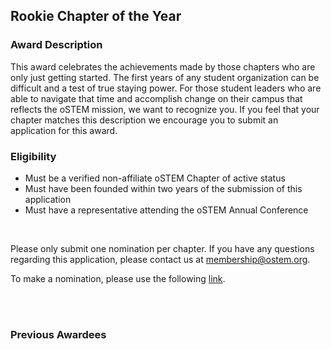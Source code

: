 
<SiteLayout title="Awards - Rookie Chapter" accent="apricot">

<div>

## Rookie Chapter of the Year

### Award Description

This award celebrates the achievements made by those chapters who are only just
getting started. The first years of any student organization can be difficult
and a test of true staying power. For those student leaders who are able to
navigate that time and accomplish change on their campus that reflects the oSTEM
mission, we want to recognize you. If you feel that your chapter matches this
description we encourage you to submit an application for this award.

### Eligibility

- Must be a verified non-affiliate oSTEM Chapter of active status
- Must have been founded within two years of the submission of this application
- Must have a representative attending the oSTEM Annual Conference

<br />

Please only submit one nomination per chapter. If you have any questions
regarding this application, please contact us at membership@ostem.org.

To make a nomination, please use the following [link](https://form.jotform.com/250804662146152).

<br />

</div>

<br />

<div>

### Previous Awardees

<div className="grid gap-8 md:grid-cols-2 my-1">
  <AwardeeCard
    awardeeName="oSTEM at Cal Poly San Luis Obispo"
    awardYear={2022}
    profileImg="/images/awards/rookie-chapter-award/CalPoly-2022.svg.png"
    altDesc="logo of Cal Poly"
    width={160}
    height={160}
  />
  <AwardeeCard
    awardeeName="oSTEM at University of Tennessee, Knoxville"
    awardYear={2021}
    profileImg="/images/awards/rookie-chapter-award/university-of-tennessee-2021.png"
    altDesc="logo of Howard University"
    width={160}
    height={160}
  />
  <AwardeeCard
    awardeeName="oSTEM at University of Illinois at Chicago"
    awardYear={2020}
    profileImg="/images/awards/rookie-chapter-award/university-of-illinois-at-chicago-logo-2020.png"
    altDesc="logo of University of Illinois at Chicago"
    width={160}
    height={160}
  />
  <AwardeeCard
    awardeeName="oSTEM at Howard University"
    awardYear={2019}
    profileImg="/images/awards/rookie-chapter-award/howard-university-2019.png"
    altDesc="logo of Howard University"
    width={300}
    height={157.5}
  />
  <AwardeeCard
    awardeeName="oSTEM at University of Arkansas"
    awardYear={2018}
    profileImg="/images/awards/rookie-chapter-award/university-of-arkansas-2018.png"
    altDesc="logo of University of Arkansas"
    width={200}
    height={152}
  />
  <AwardeeCard
    awardeeName="oSTEM at University of Minnesota"
    awardYear={2017}
    profileImg="/images/awards/rookie-chapter-award/university-of-minnesota-2017.png"
    altDesc="logo of University of Minnesota"
    width={300}
    height={188}
  />
  <AwardeeCard
    awardeeName="oSTEM at University of Michigan"
    awardYear={2016}
    profileImg="/images/awards/rookie-chapter-award/university-of-michigan-2016.png"
    altDesc="logo of University of Michigan"
    width={200}
    height={211}
  />
</div>

</div>

</SiteLayout>
